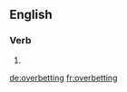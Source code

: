 ==English==

===Verb===
{{head|en}}

# {{present participle of|overbet}}

[[de:overbetting]]
[[fr:overbetting]]